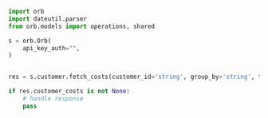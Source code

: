 ```python FetchCosts.py
import orb
import dateutil.parser
from orb.models import operations, shared

s = orb.Orb(
    api_key_auth="",
)


res = s.customer.fetch_costs(customer_id='string', group_by='string', timeframe_end=dateutil.parser.isoparse('2022-03-01T05:00:00Z'), timeframe_start=dateutil.parser.isoparse('2022-02-01T05:00:00Z'), view_mode=operations.FetchCustomerCostsViewModeViewMode.PERIODIC)

if res.customer_costs is not None:
    # handle response
    pass
```
